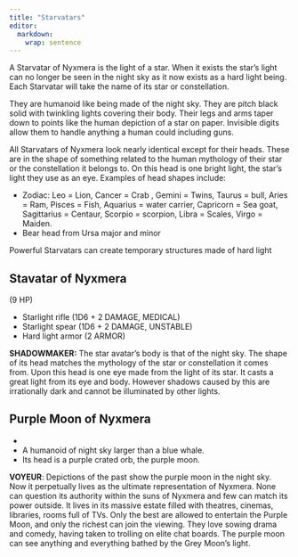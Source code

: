 ```yaml
---
title: "Starvatars"
editor: 
  markdown: 
    wrap: sentence
---
```


A Starvatar of Nyxmera is the light of a star. When it exists the star’s light can no longer be seen in the night sky as it now exists as a hard light being. Each Starvatar will take the name of its star or constellation.

They are humanoid like being made of the night sky. They are pitch black solid with twinkling lights covering their body. Their legs and arms taper down to points like the human depiction of a star on paper. Invisible digits allow them to handle anything a human could including guns.

All Starvatars of Nyxmera look nearly identical except for their heads. These are in the shape of something related to the human mythology of their star or the constellation it belongs to. On this head is one bright light, the star’s light they use as an eye. Examples of head shapes include:

- Zodiac: Leo = Lion, Cancer = Crab , Gemini = Twins, Taurus = bull, Aries = Ram, Pisces = Fish, Aquarius = water carrier, Capricorn =  Sea goat, Sagittarius = Centaur, Scorpio = scorpion, Libra = Scales, Virgo =  Maiden.
- Bear head from Ursa major and minor

Powerful Starvatars can create temporary structures made of hard light

## Stavatar of Nyxmera {#starvatar}

(9 HP)

- Starlight rifle (1D6 + 2 DAMAGE, MEDICAL)
- Starlight spear (1D6 + 2 DAMAGE, UNSTABLE)
- Hard light armor (2 ARMOR)

__SHADOWMAKER:__ The star avatar’s body is that of the night sky. The shape of its head matches the mythology of the star or constellation it comes from. Upon this head is one eye made from the light of its star. It casts a great light from its eye and body. However shadows caused by this are irrationally dark and cannot be illuminated by other lights.

## Purple Moon of Nyxmera

- 
- A humanoid of night sky larger than a blue whale.
- Its head is a purple crated orb, the purple moon.

__VOYEUR__: Depictions of the past show the purple moon in the night sky. 
Now it perpetually lives as the ultimate representation of Nyxmera.
None can question its authority within the suns of Nyxmera and few can match its power outside.
It lives in its massive estate filled with theatres, cinemas, libraries, rooms full of TVs.
Only the best are allowed to entertain the Purple Moon, and only the richest can join the viewing.
They love sowing drama and comedy, having taken to trolling on elite chat boards.
The purple moon can see anything and everything bathed by the Grey Moon's light.
